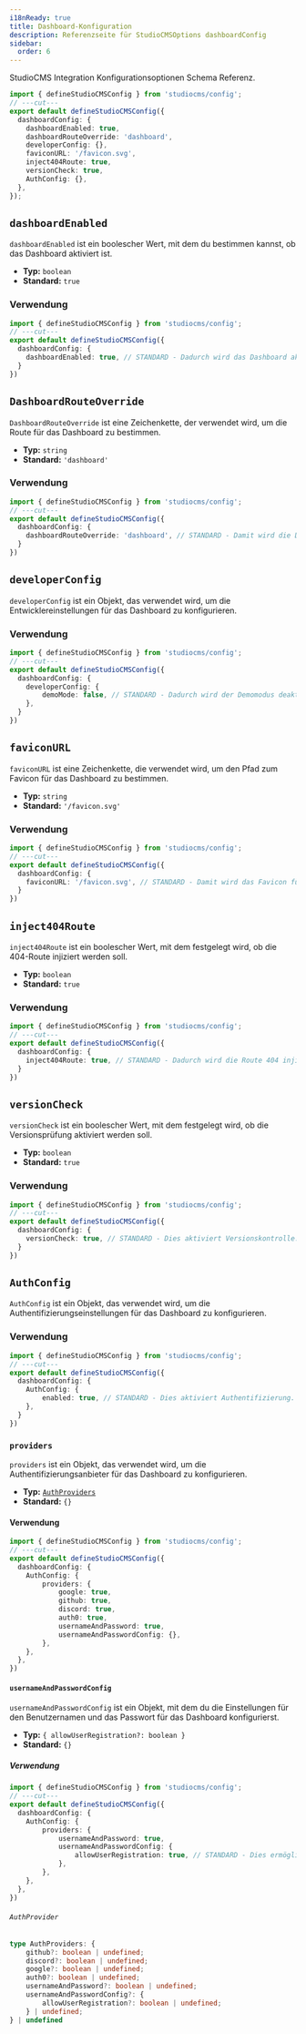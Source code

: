 ```yaml
---
i18nReady: true
title: Dashboard-Konfiguration
description: Referenzseite für StudioCMSOptions dashboardConfig
sidebar:
  order: 6
---
```



StudioCMS Integration Konfigurationsoptionen Schema Referenz.

```ts twoslash title="studiocms.config.mjs"
import { defineStudioCMSConfig } from 'studiocms/config';
// ---cut---
export default defineStudioCMSConfig({
  dashboardConfig: {
    dashboardEnabled: true,
    dashboardRouteOverride: 'dashboard',
    developerConfig: {},
    faviconURL: '/favicon.svg',
    inject404Route: true,
    versionCheck: true,
    AuthConfig: {},
  },
});
```

## `dashboardEnabled`

`dashboardEnabled` ist ein boolescher Wert, mit dem du bestimmen kannst, ob das Dashboard aktiviert ist.

- **Typ:** `boolean`
- **Standard:** `true`

### Verwendung

```ts twoslash {3} title="studiocms.config.mjs"
import { defineStudioCMSConfig } from 'studiocms/config';
// ---cut---
export default defineStudioCMSConfig({
  dashboardConfig: {
    dashboardEnabled: true, // STANDARD - Dadurch wird das Dashboard aktiviert.
  }
})
```

## `DashboardRouteOverride`

`DashboardRouteOverride` ist eine Zeichenkette, der verwendet wird, um die Route für das Dashboard zu bestimmen.

- **Typ:** `string`
- **Standard:** `'dashboard'`

### Verwendung

```ts twoslash {3} title="studiocms.config.mjs"
import { defineStudioCMSConfig } from 'studiocms/config';
// ---cut---
export default defineStudioCMSConfig({
  dashboardConfig: {
    dashboardRouteOverride: 'dashboard', // STANDARD - Damit wird die Dashboard-Route auf /dashboard gesetzt.
  }
})
```

## `developerConfig`

`developerConfig` ist ein Objekt, das verwendet wird, um die Entwicklereinstellungen für das Dashboard zu konfigurieren.

### Verwendung

```ts twoslash {3-5} title="studiocms.config.mjs"
import { defineStudioCMSConfig } from 'studiocms/config';
// ---cut---
export default defineStudioCMSConfig({
  dashboardConfig: {
    developerConfig: {
        demoMode: false, // STANDARD - Dadurch wird der Demomodus deaktiviert.
    },
  }
})
```

## `faviconURL`

`faviconURL` ist eine Zeichenkette, die verwendet wird, um den Pfad zum Favicon für das Dashboard zu bestimmen.

- **Typ:** `string`
- **Standard:** `'/favicon.svg'`

### Verwendung

```ts twoslash {3} title="studiocms.config.mjs"
import { defineStudioCMSConfig } from 'studiocms/config';
// ---cut---
export default defineStudioCMSConfig({
  dashboardConfig: {
    faviconURL: '/favicon.svg', // STANDARD - Damit wird das Favicon für das Dashboard festgelegt.
  }
})
```

## `inject404Route`

`inject404Route` ist ein boolescher Wert, mit dem festgelegt wird, ob die 404-Route injiziert werden soll.

- **Typ:** `boolean`
- **Standard:** `true`

### Verwendung

```ts twoslash {3} title="studiocms.config.mjs"
import { defineStudioCMSConfig } from 'studiocms/config';
// ---cut---
export default defineStudioCMSConfig({
  dashboardConfig: {
    inject404Route: true, // STANDARD - Dadurch wird die Route 404 injiziert.
  }
})
```

## `versionCheck`

`versionCheck` ist ein boolescher Wert, mit dem festgelegt wird, ob die Versionsprüfung aktiviert werden soll.

- **Typ:** `boolean`
- **Standard:** `true`

### Verwendung

```ts twoslash {3} title="studiocms.config.mjs"
import { defineStudioCMSConfig } from 'studiocms/config';
// ---cut---
export default defineStudioCMSConfig({
  dashboardConfig: {
    versionCheck: true, // STANDARD - Dies aktiviert Versionskontrolle.
  }
})
```

## `AuthConfig`

`AuthConfig` ist ein Objekt, das verwendet wird, um die Authentifizierungseinstellungen für das Dashboard zu konfigurieren.

### Verwendung

```ts twoslash {3-5} title="studiocms.config.mjs"
import { defineStudioCMSConfig } from 'studiocms/config';
// ---cut---
export default defineStudioCMSConfig({
  dashboardConfig: {
    AuthConfig: {
        enabled: true, // STANDARD - Dies aktiviert Authentifizierung.
    },
  }
})
```

### `providers`

`providers` ist ein Objekt, das verwendet wird, um die Authentifizierungsanbieter für das Dashboard zu konfigurieren.

- **Typ:** [`AuthProviders`](#authprovider)
- **Standard:** `{}`

#### Verwendung

```ts twoslash {4-11} title="studiocms.config.mjs"
import { defineStudioCMSConfig } from 'studiocms/config';
// ---cut---
export default defineStudioCMSConfig({
  dashboardConfig: {
    AuthConfig: {
        providers: {
            google: true,
            github: true,
            discord: true,
            auth0: true,
            usernameAndPassword: true,
            usernameAndPasswordConfig: {},
        },
    },
  },
})
```

#### `usernameAndPasswordConfig`

`usernameAndPasswordConfig` ist ein Objekt, mit dem du die Einstellungen für den Benutzernamen und das Passwort für das Dashboard konfigurierst.

- **Typ:** `{ allowUserRegistration?: boolean }`
- **Standard:** `{}`

##### Verwendung

```ts twoslash {5-8} title="studiocms.config.mjs"
import { defineStudioCMSConfig } from 'studiocms/config';
// ---cut---
export default defineStudioCMSConfig({
  dashboardConfig: {
    AuthConfig: {
        providers: {
            usernameAndPassword: true,
            usernameAndPasswordConfig: {
                allowUserRegistration: true, // STANDARD - Dies ermöglicht die Registrierung von Nutzern.
            },
        },
    },
  },
})
```

###### `AuthProvider`

```ts
type AuthProviders: {
    github?: boolean | undefined;
    discord?: boolean | undefined;
    google?: boolean | undefined;
    auth0?: boolean | undefined;
    usernameAndPassword?: boolean | undefined;
    usernameAndPasswordConfig?: {
        allowUserRegistration?: boolean | undefined;
    } | undefined;
} | undefined
```
